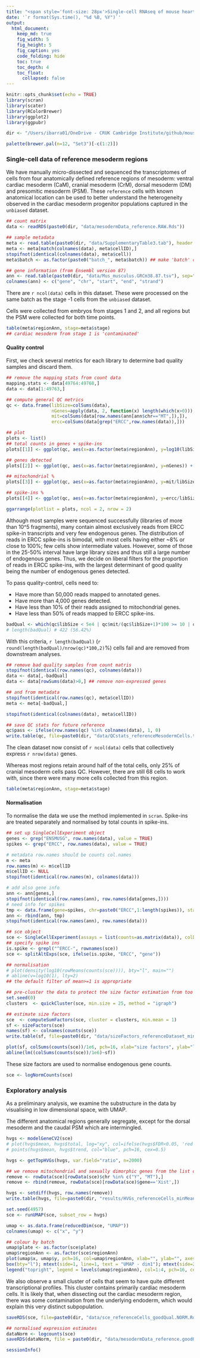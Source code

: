 ```yaml
---
title: "<span style='font-size: 28px'>Single-cell RNAseq of mouse heart development</style>"
date: '`r format(Sys.time(), "%d %B, %Y")`'
output:
  html_document:
    keep_md: true
    fig_width: 5
    fig_height: 5
    fig_caption: yes
    code_folding: hide
    toc: true
    toc_depth: 4
    toc_float: 
      collapsed: false
---
```


```r
knitr::opts_chunk$set(echo = TRUE)
library(scran)
library(scater)
library(RColorBrewer)
library(ggplot2)
library(ggpubr)

dir <- "/Users/ibarra01/OneDrive - CRUK Cambridge Institute/github/mouseHeart_earlyDev_atlas/"

palette(brewer.pal(n=12, "Set3")[-c(1:2)])
```

### Single-cell data of reference mesoderm regions

We have manually micro-dissected and sequenced the transcriptomes of cells from four anatomically defined reference regions of mesoderm: ventral cardiac mesoderm (CaM), cranial mesoderm (CrM), dorsal mesoderm (DM) and presomitic mesoderm (PSM). These `reference` cells with known anatomical location can be used to better understand the heterogeneity observed in the cardiac mesoderm progenitor populations captured in the `unbiased` dataset. 

```r
## count matrix
data <- readRDS(paste0(dir, "data/mesodermData_reference.RAW.Rds"))

## sample metadata
meta <- read.table(paste0(dir, "data/SupplementaryTable3.tab"), header = TRUE, sep="\t", stringsAsFactors = FALSE)
meta <- meta[match(colnames(data), meta$cellID),]
stopifnot(identical(colnames(data), meta$cell))
meta$batch <- as.factor(paste0("batch_", meta$batch)) ## make 'batch' categorical

## gene information (from Ensembl version 87)
ann <- read.table(paste0(dir, "data/Mus_musculus.GRCm38.87.tsv"), sep="\t", header = TRUE, row.names = 1, stringsAsFactors = FALSE)
colnames(ann) <- c("gene", "chr", "start", "end", "strand")
```

There are `r ncol(data)` cells in this dataset. These were processed on the same batch as the stage -1 cells from the `unbiased` dataset. 

Cells were collected from embryos from stages 1 and 2, and all regions but the PSM were collected for both time points.

```r
table(meta$regionAnn, stage=meta$stage)
## cardiac mesoderm from stage 1 is 'contaminated'
```


#### Quality control

First, we check several metrics for each library to determine bad quality samples and discard them.

```r
## remove the mapping stats from count data
mapping.stats <- data[49764:49768,]
data <- data[1:49763,]

## compute general QC metrics
qc <- data.frame(libSize=colSums(data), 
                 nGenes=apply(data, 2, function(x) length(which(x>0))),
                 mit=colSums(data[row.names(ann[ann$chr=="MT",]),]),
                 ercc=colSums(data[grep("ERCC",row.names(data)),]))

## plot
plots <- list()
## total counts in genes + spike-ins
plots[[1]] <- ggplot(qc, aes(x=as.factor(meta$regionAnn), y=log10(libSize+1))) + geom_violin() + geom_boxplot(width=0.05) + theme_classic() + theme(legend.position="none") + ylab(expression('log'[10]*' library size')) + xlab("batch") + geom_hline(yintercept = log10(50000), lwd=0.25, lty=2, col="grey") + ggtitle("total reads in genes") + theme(plot.title = element_text(face="bold", hjust=0.5))

## genes detected
plots[[2]] <- ggplot(qc, aes(x=as.factor(meta$regionAnn), y=nGenes)) + geom_violin() + geom_boxplot(width=0.05) + theme_classic() + theme(legend.position="none") + ylab("total genes") + xlab("batch") + geom_hline(yintercept = 4000, lwd=0.25, lty=2, col="grey") + ggtitle("number of genes detected") + theme(plot.title = element_text(face="bold", hjust=0.5))

## mitochondrial %
plots[[3]] <- ggplot(qc, aes(x=as.factor(meta$regionAnn), y=mit/libSize*100)) + geom_violin() + geom_boxplot(width=0.05) + theme_classic() + theme(legend.position="none") + ylab("% reads in MT genes") + xlab("batch") + geom_hline(yintercept = 10, lwd=0.25, lty=2, col="grey") + ggtitle("% reads in mitochondrial genes") + theme(plot.title = element_text(face="bold", hjust=0.5))

## spike-ins %
plots[[4]] <- ggplot(qc, aes(x=as.factor(meta$regionAnn), y=ercc/libSize*100)) + geom_violin(scale="width") + geom_boxplot(width=0.05) + theme_classic() + theme(legend.position="none") + ylab("% reads in spike-ins") + xlab("batch") + geom_hline(yintercept = 50, lwd=0.25, lty=2, col="grey") + ggtitle("% reads in ERCC spike-ins") + theme(plot.title = element_text(face="bold", hjust=0.5))

ggarrange(plotlist = plots, ncol = 2, nrow = 2)
```

Although most samples were sequenced successfully (libraries of more than 10^5 fragments), many contain almost exclusively reads from ERCC spike-in transcripts and very few endogenous genes. The distribution of reads in ERCC spike-ins is bimodal, with most cells having either ~8% or close to 100%; few cells show intermediate values. However, some of those in the 25-50% interval have large library sizes and thus still a large number of endogenous genes. Thus, we decide on liberal filters for the proportion of reads in ERCC spike-ins, with the largest determinant of good quality being the number of endogenous genes detected.

To pass quality-control, cells need to:

- Have more than 50,000 reads mapped to annotated genes.
- Have more than 4,000 genes detected.
- Have less than 10% of their reads assigned to mitochondrial genes.
- Have less than 50% of reads mapped to ERCC spike-ins.

```r
badQual <- which(qc$libSize < 5e4 | qc$mit/(qc$libSize+1)*100 >= 10 | qc$ercc/(qc$libSize+1)*100 >= 50 | qc$nGenes <= 4000)
# length(badQual) # 422 (56.42%)
```

With this criteria, `r length(badQual)` (`r round(length(badQual)/nrow(qc)*100,2)`%) cells fail and are removed from downstream analyses.

```r
## remove bad quality samples from count matris
stopifnot(identical(row.names(qc), colnames(data)))
data <- data[,-badQual]
data <- data[rowSums(data)>0,] ## remove non-expressed genes

## and from metadata
stopifnot(identical(row.names(qc), meta$cellID))
meta <- meta[-badQual,]

stopifnot(identical(colnames(data), meta$cellID))

## save QC stats for future reference
qc$pass <- ifelse(row.names(qc) %in% colnames(data), 1, 0)
write.table(qc, file=paste0(dir, "data/QCstats_referenceMesodermCells.tsv"), quote = FALSE, sep="\t")
```

The clean dataset now consist of `r ncol(data)` cells that collectively express `r nrow(data)` genes.

Whereas most regions retain around half of the total cells, only 25% of cranial mesoderm cells pass QC. However, there are still 68 cells to work with, since there were many more cells collected from this region.

```r
table(meta$regionAnn, stage=meta$stage)
```

#### Normalisation

To normalise the data we use the method implemented in `scran`. Spike-ins are treated separately and normalised by total counts in spike-ins.

```r
## set up SingleCellExperiment object
genes <- grep("ENSMUSG", row.names(data), value = TRUE)
spikes <- grep("ERCC", row.names(data), value = TRUE)

# metadata row.names should be counts col.names
m <- meta
row.names(m) <- m$cellID
m$cellID <- NULL
stopifnot(identical(row.names(m), colnames(data)))

# add also gene info
ann <- ann[genes,]
stopifnot(identical(row.names(ann), row.names(data[genes,])))
# need info for spikes
tmp <- data.frame(gene=spikes, chr=paste0("ERCC",1:length(spikes)), start=1, end=2, strand=1, row.names = spikes)
ann <- rbind(ann, tmp)
stopifnot(identical(row.names(ann), row.names(data)))

## sce object
sce <- SingleCellExperiment(assays = list(counts=as.matrix(data)), colData = m, rowData = ann[,1:2])
## specify spike ins
is.spike <- grepl("^ERCC-", rownames(sce))
sce <- splitAltExps(sce, ifelse(is.spike, "ERCC", "gene"))

## normalisation
# plot(density(log10(rowMeans(counts(sce)))), bty="l", main="")
# abline(v=log10(1), lty=2)
## the default filter of mean>=1 is appropriate

## pre-cluster the data to protect the size factor estimation from too many DEGs
set.seed(0)
clusters  <- quickCluster(sce, min.size = 25, method = "igraph")

## estimate size factors
sce  <- computeSumFactors(sce, cluster = clusters, min.mean = 1)
sf <- sizeFactors(sce)
names(sf) <- colnames(counts(sce))
write.table(sf, file=paste0(dir, "data/sizeFactors_referenceDataset_minMean1.tsv"), quote = FALSE, sep = "\t")

plot(sf, colSums(counts(sce))/1e6, pch=16, xlab="size factors", ylab="library size (millions)", bty="l")
abline(lm((colSums(counts(sce))/1e6)~sf))
```

These size factors are used to normalise endogenous gene counts.

```r
sce <- logNormCounts(sce)
```


### Exploratory analysis

As a preliminary analysis, we examine the substructure in the data by visualising in low dimensional space, with UMAP.

The different anatomical regions generally segregate, except for the dorsal mesoderm and the caudal PSM which are intermingled.

```r
hvgs <- modelGeneCV2(sce)
# plot(hvgs$mean, hvgs$total, log="xy", col=ifelse(hvgs$FDR<0.05, 'red', 'black'))
# points(hvgs$mean, hvgs$trend, col="blue", pch=16, cex=0.5)

hvgs <- getTopHVGs(hvgs, var.field="ratio", n=2000)

## we remove mitochondrial and sexually dimorphic genes from the list of HVGs
remove <- rowData(sce)[rowData(sce)$chr %in% c("Y", "MT"),]
remove <- rbind(remove, rowData(sce)[rowData(sce)$gene=='Xist',])

hvgs <- setdiff(hvgs, row.names(remove))
write.table(hvgs, file=paste0(dir, "results/HVGs_referenceCells_minMean1_FDR0.05.tsv"), quote = FALSE, col.names = FALSE, row.names = FALSE)

set.seed(4957)
sce <- runUMAP(sce, subset_row = hvgs)

umap <- as.data.frame(reducedDim(sce, "UMAP"))
colnames(umap) <- c("x", "y")

## colour by batch
umap$plate <- as.factor(sce$plate)
umap$regionAnn <- as.factor(sce$regionAnn)
plot(umap$x, umap$y, pch=16, col=umap$regionAnn, xlab="", ylab="", axes=FALSE, main="anatomical region")
box(bty="l"); mtext(side=1, line=1, text = "UMAP - dim1"); mtext(side=2, line=1, text = "UMAP - dim2")
legend("topright", legend = levels(umap$regionAnn), col=1:4, pch=16, cex=0.75)
```

We also observe a small cluster of cells that seem to have quite different transcriptional profiles. This cluster contains primarily cardiac mesoderm cells. It is likely that, when dissecting out the cardiac mesoderm region, there was some contamination from the underlying endoderm, which would explain this very distinct subpopulation.


```r
saveRDS(sce, file=paste0(dir, "data/sce_referenceCells_goodQual.NORM.Rds"))

## normalised expression estimates
dataNorm <- logcounts(sce)
saveRDS(dataNorm, file = paste0(dir, "data/mesodermData_reference.goodQual.NORM.Rds"))
```


```r
sessionInfo()
```